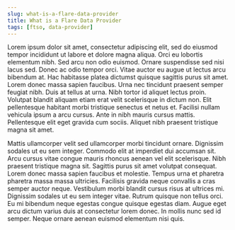 ```yaml
---
slug: what-is-a-flare-data-provider
title: What is a Flare Data Provider
tags: [ftso, data-provider]
---
```


Lorem ipsum dolor sit amet, consectetur adipiscing elit, sed do eiusmod tempor incididunt ut labore et dolore magna aliqua. Orci eu lobortis elementum nibh. Sed arcu non odio euismod. Ornare suspendisse sed nisi lacus sed. Donec ac odio tempor orci. Vitae auctor eu augue ut lectus arcu bibendum at. Hac habitasse platea dictumst quisque sagittis purus sit amet. Lorem donec massa sapien faucibus. Urna nec tincidunt praesent semper feugiat nibh. Duis at tellus at urna. Nibh tortor id aliquet lectus proin. Volutpat blandit aliquam etiam erat velit scelerisque in dictum non. Elit pellentesque habitant morbi tristique senectus et netus et. Facilisi nullam vehicula ipsum a arcu cursus. Ante in nibh mauris cursus mattis. Pellentesque elit eget gravida cum sociis. Aliquet nibh praesent tristique magna sit amet.

Mattis ullamcorper velit sed ullamcorper morbi tincidunt ornare. Dignissim sodales ut eu sem integer. Commodo elit at imperdiet dui accumsan sit. Arcu cursus vitae congue mauris rhoncus aenean vel elit scelerisque. Nibh praesent tristique magna sit. Sagittis purus sit amet volutpat consequat. Lorem donec massa sapien faucibus et molestie. Tempus urna et pharetra pharetra massa massa ultricies. Facilisis gravida neque convallis a cras semper auctor neque. Vestibulum morbi blandit cursus risus at ultrices mi. Dignissim sodales ut eu sem integer vitae. Rutrum quisque non tellus orci. Eu mi bibendum neque egestas congue quisque egestas diam. Augue eget arcu dictum varius duis at consectetur lorem donec. In mollis nunc sed id semper. Neque ornare aenean euismod elementum nisi quis.
